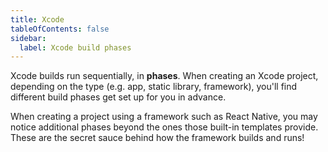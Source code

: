 ```yaml
---
title: Xcode
tableOfContents: false
sidebar:
  label: Xcode build phases
---
```



Xcode builds run sequentially, in **phases**. When creating an Xcode project, depending on the type (e.g. app, static library, framework), you'll find different build phases get set up for you in advance.

<div class="px-[16px]">
  <XcodeWindow
    client:only
    className="not-content [&>div]:max-w-[942px]"
    phasesSetter={[phasesIosApp]}
  />
</div>

When creating a project using a framework such as React Native, you may notice additional phases beyond the ones those built-in templates provide. These are the secret sauce behind how the framework builds and runs!

<div class="px-[16px]">
  <XcodeWindow
    client:only
    className="not-content [&>div]:max-w-[942px]"
    phasesSetter={[phasesExpoApp]}
  />
</div>
